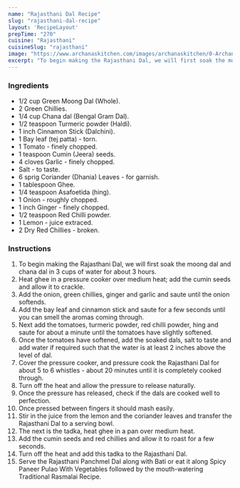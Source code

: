 ---
name: "Rajasthani Dal Recipe"
slug: "rajasthani-dal-recipe"
layout: 'RecipeLayout'
prepTime: "270"
cuisine: "Rajasthani"
cuisineSlug: "rajasthani"
image: "https://www.archanaskitchen.com/images/archanaskitchen/0-Archanas-Kitchen-Recipes/2020/Rajasthani_Dal_Recipe_7_1600.jpg"
excerpt: "To begin making the Rajasthani Dal, we will first soak the moong dal and chana dal in 3 cups of water for about 3 hours"
---

### Ingredients

- 1/2 cup Green Moong Dal (Whole).
- 2 Green Chillies.
- 1/4 cup Chana dal (Bengal Gram Dal).
- 1/2 teaspoon Turmeric powder (Haldi).
- 1 inch Cinnamon Stick (Dalchini).
- 1 Bay leaf (tej patta) - torn.
- 1 Tomato - finely chopped.
- 1 teaspoon Cumin (Jeera) seeds.
- 4 cloves Garlic - finely chopped.
- Salt - to taste.
- 6 sprig Coriander (Dhania) Leaves - for garnish.
- 1 tablespoon Ghee.
- 1/4 teaspoon Asafoetida (hing).
- 1 Onion - roughly chopped.
- 1 inch Ginger - finely chopped.
- 1/2 teaspoon Red Chilli powder.
- 1 Lemon - juice extraced.
- 2 Dry Red Chillies - broken.

### Instructions

1. To begin making the Rajasthani Dal, we will first soak the moong dal and chana dal in 3 cups of water for about 3 hours.
1.  Heat ghee in a pressure cooker over medium heat; add the cumin seeds and allow it to crackle.
1. Add the onion, green chillies, ginger and garlic and saute until the onion softends.
1. Add the bay leaf and cinnamon stick and saute for a few seconds until you can smell the aromas coming through.
1. Next add the tomatoes, turmeric powder, red chilli powder, hing and saute for about a minute until the tomatoes have slightly softened.
1. Once the tomatoes have softened, add the soaked dals, salt to taste and add water if required such that the water is at least 2 inches above the level of dal.
1. Cover the pressure cooker, and pressure cook the Rajasthani Dal for about 5 to 6 whistles - about 20 minutes until it is completely cooked through.
1. Turn off the heat and allow the pressure to release naturally.
1. Once the pressure has released, check if the dals are cooked well to perfection.
1. Once pressed between fingers it should mash easily.
1. Stir in the juice from the lemon and the coriander leaves and transfer the Rajasthani Dal to a serving bowl.
1. The next is the tadka, heat ghee in a pan over medium heat.
1. Add the cumin seeds and red chillies and allow it to roast for a few seconds.
1. Turn off the heat and add this tadka to the Rajasthani Dal.
1. Serve the Rajasthani Panchmel Dal along with Bati or eat it along Spicy Paneer Pulao With Vegetables followed by the mouth-watering Traditional Rasmalai Recipe.
